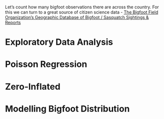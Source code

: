 
Let's count how many bigfoot observations there are across the country. 
For this we can turn to a great source of citizen science data - [The Bigfoot Field Organization's Geographic Database of Bigfoot / Sasquatch Sightings & Reports](https://www.bfro.net/gdb/)

# Exploratory Data Analysis


# Poisson Regression


# Zero-Inflated


# Modelling Bigfoot Distribution